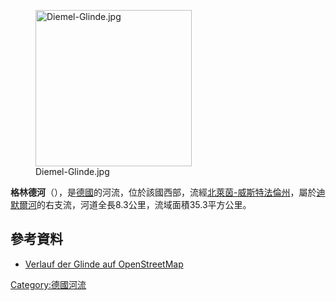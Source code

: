 {{Onesource|time=2020-07-26T02:56:55+00:00}}
{{Coord|51|27|39.9|N|8|51|7.1|E|display=title}}
[[Image:Diemel-Glinde.jpg|250px]]

'''格林德河'''（{{lang-de|Glinde}}），是[[德國|德國]]的河流，位於該國西部，流經[[北萊茵-威斯特法倫州|北萊茵-威斯特法倫州]]，屬於[[迪默爾河|迪默爾河]]的右支流，河道全長8.3公里，流域面積35.3平方公里。

==參考資料==
* [http://ra.osmsurround.org/analyzeMap?relationId=6603401 Verlauf der Glinde auf OpenStreetMap]

{{Germany-geo-stub}}
[[Category:德國河流|Category:德國河流]]